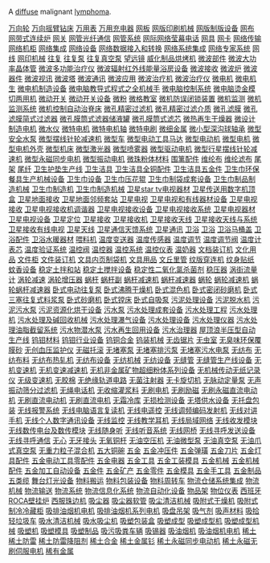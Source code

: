 A [[diffuse]] malignant [[lymphoma]].

{{med-stub}}
[http://www.13288888888.com/jixie023/001.htm 万向轮]
[http://www.13288888888.com/jixie023/002.htm 万向摇臂钻床]
[http://www.13288888888.com/jixie023/003.htm 万用表]
[http://www.13288888888.com/jixie023/004.htm 万用充电器]
[http://www.13288888888.com/jixie023/005.htm 网板]
[http://www.13288888888.com/jixie023/006.htm 网版印刷机械]
[http://www.13288888888.com/jixie023/007.htm 网版制版设备]
[http://www.13288888888.com/jixie023/008.htm 网布]
[http://www.13288888888.com/jixie023/009.htm 网带式连续炉]
[http://www.13288888888.com/jixie023/010.htm 网关]
[http://www.13288888888.com/jixie023/011.htm 网管光纤通信]
[http://www.13288888888.com/jixie023/012.htm 网管系统]
[http://www.13288888888.com/jixie023/013.htm 网际网络莹幕电话]
[http://www.13288888888.com/jixie023/014.htm 网具]
[http://www.13288888888.com/jixie023/015.htm 网卡]
[http://www.13288888888.com/jixie023/016.htm 网络传输]
[http://www.13288888888.com/jixie023/017.htm 网络机柜]
[http://www.13288888888.com/jixie023/018.htm 网络集成]
[http://www.13288888888.com/jixie023/019.htm 网络设备]
[http://www.13288888888.com/jixie023/020.htm 网络数据接入和转换]
[http://www.13288888888.com/jixie023/021.htm 网络系统集成]
[http://www.13288888888.com/jixie023/022.htm 网络专家系统]
[http://www.13288888888.com/jixie023/023.htm 网线]
[http://www.13288888888.com/jixie023/024.htm 网印机械]
[http://www.13288888888.com/jixie023/025.htm 往复]
[http://www.13288888888.com/jixie023/026.htm 往复泵]
[http://www.13288888888.com/jixie023/027.htm 往复真空泵]
[http://www.13288888888.com/jixie023/028.htm 望远镜]
[http://www.13288888888.com/jixie023/029.htm 威化制品烘烤机]
[http://www.13288888888.com/jixie023/030.htm 微波部件]
[http://www.13288888888.com/jixie023/031.htm 微波大功率晶体管]
[http://www.13288888888.com/jixie023/032.htm 微波多功能治疗仪]
[http://www.13288888888.com/jixie023/033.htm 微波辐射红外线能量浴房设备]
[http://www.13288888888.com/jixie023/034.htm 微波接收]
[http://www.13288888888.com/jixie023/035.htm 微波炉]
[http://www.13288888888.com/jixie023/036.htm 微波器件]
[http://www.13288888888.com/jixie023/037.htm 微波视讯]
[http://www.13288888888.com/jixie023/038.htm 微波塔]
[http://www.13288888888.com/jixie023/039.htm 微波通讯]
[http://www.13288888888.com/jixie023/040.htm 微波应用]
[http://www.13288888888.com/jixie023/041.htm 微波治疗机]
[http://www.13288888888.com/jixie023/042.htm 微波治疗仪]
[http://www.13288888888.com/jixie023/043.htm 微电机]
[http://www.13288888888.com/jixie023/044.htm 微电机生]
[http://www.13288888888.com/jixie023/045.htm 微电机制造设备]
[http://www.13288888888.com/jixie023/046.htm 微电脑教导式程式之全机械手]
[http://www.13288888888.com/jixie023/047.htm 微电脑控制系统]
[http://www.13288888888.com/jixie023/048.htm 微电脑烫金模切两用机]
[http://www.13288888888.com/jixie023/049.htm 微动开关]
[http://www.13288888888.com/jixie023/050.htm 微动开关设备]
[http://www.13288888888.com/jixie023/051.htm 微粉]
[http://www.13288888888.com/jixie023/052.htm 微格教室]
[http://www.13288888888.com/jixie023/053.htm 微机防误闭锁装置]
[http://www.13288888888.com/jixie023/054.htm 微机监测]
[http://www.13288888888.com/jixie023/055.htm 微机监测系统]
[http://www.13288888888.com/jixie023/056.htm 微机控制自动治脊床]
[http://www.13288888888.com/jixie023/057.htm 微孔精密过滤机]
[http://www.13288888888.com/jixie023/058.htm 微孔精密过滤介质]
[http://www.13288888888.com/jixie023/059.htm 微孔滤膜]
[http://www.13288888888.com/jixie023/060.htm 微孔滤膜简式过滤器]
[http://www.13288888888.com/jixie023/061.htm 微孔膜筒式滤器储液罐]
[http://www.13288888888.com/jixie023/062.htm 微孔膜筒式滤芯]
[http://www.13288888888.com/jixie023/063.htm 微热再生干燥器]
[http://www.13288888888.com/jixie023/064.htm 微设计制造电机]
[http://www.13288888888.com/jixie023/065.htm 微水仪]
[http://www.13288888888.com/jixie023/066.htm 微特电机]
[http://www.13288888888.com/jixie023/067.htm 微特电机轴]
[http://www.13288888888.com/jixie023/068.htm 微特电刷]
[http://www.13288888888.com/jixie023/069.htm 微细金属]
[http://www.13288888888.com/jixie023/070.htm 微小型深沟球轴承]
[http://www.13288888888.com/jixie023/071.htm 微型安全水泵]
[http://www.13288888888.com/jixie023/072.htm 微型摆线针轮减速机]
[http://www.13288888888.com/jixie023/073.htm 微型车]
[http://www.13288888888.com/jixie023/074.htm 微型电动工具马达]
[http://www.13288888888.com/jixie023/075.htm 微型电动机]
[http://www.13288888888.com/jixie023/076.htm 微型电机]
[http://www.13288888888.com/jixie023/077.htm 微型电机外壳]
[http://www.13288888888.com/jixie023/078.htm 微型机床]
[http://www.13288888888.com/jixie023/079.htm 微型激光器]
[http://www.13288888888.com/jixie023/080.htm 微型喷雾器]
[http://www.13288888888.com/jixie023/081.htm 微型驱动电机]
[http://www.13288888888.com/jixie023/082.htm 微型行星摆线针轮减速机]
[http://www.13288888888.com/jixie023/083.htm 微型永磁同步电机]
[http://www.13288888888.com/jixie023/084.htm 微型振动电机]
[http://www.13288888888.com/jixie023/085.htm 微珠粉体材料]
[http://www.13288888888.com/jixie023/086.htm 围篱配件]
[http://www.13288888888.com/jixie023/087.htm 维纶布]
[http://www.13288888888.com/jixie023/088.htm 维纶滤布]
[http://www.13288888888.com/jixie023/089.htm 尾架]
[http://www.13288888888.com/jixie023/090.htm 尾纤]
[http://www.13288888888.com/jixie023/091.htm 卫生护垫生产线]
[http://www.13288888888.com/jixie023/092.htm 卫生洁具]
[http://www.13288888888.com/jixie023/093.htm 卫生洁具全铜配件]
[http://www.13288888888.com/jixie023/094.htm 卫生洁具五金件]
[http://www.13288888888.com/jixie023/095.htm 卫生巾环保餐具生产机械设备]
[http://www.13288888888.com/jixie023/096.htm 卫生巾设备]
[http://www.13288888888.com/jixie023/097.htm 卫生巾压花辊]
[http://www.13288888888.com/jixie023/098.htm 卫生巾制袋成套设备]
[http://www.13288888888.com/jixie023/099.htm 卫生巾制品制造机械]
[http://www.13288888888.com/jixie023/100.htm 卫生巾制造机]
[http://www.13288888888.com/jixie023/101.htm 卫生巾制造机械]
[http://www.13288888888.com/jixie023/102.htm 卫星star tv电视器材]
[http://www.13288888888.com/jixie023/103.htm 卫星传送用数字机顶盒]
[http://www.13288888888.com/jixie023/104.htm 卫星地面接收]
[http://www.13288888888.com/jixie023/105.htm 卫星地面邻频套站]
[http://www.13288888888.com/jixie023/106.htm 卫星电视]
[http://www.13288888888.com/jixie023/107.htm 卫星电视和有线器材设备]
[http://www.13288888888.com/jixie023/108.htm 卫星电视接收]
[http://www.13288888888.com/jixie023/109.htm 卫星电视接收机调谐器]
[http://www.13288888888.com/jixie023/110.htm 卫星电视接收设备]
[http://www.13288888888.com/jixie023/111.htm 卫星电视接收系统]
[http://www.13288888888.com/jixie023/112.htm 卫星电视器材]
[http://www.13288888888.com/jixie023/113.htm 卫星电视设备]
[http://www.13288888888.com/jixie023/114.htm 卫星定位]
[http://www.13288888888.com/jixie023/115.htm 卫星接收]
[http://www.13288888888.com/jixie023/116.htm 卫星接收机]
[http://www.13288888888.com/jixie023/117.htm 卫星接收天线]
[http://www.13288888888.com/jixie023/118.htm 卫星接收天线与系统]
[http://www.13288888888.com/jixie023/119.htm 卫星接收有线电视]
[http://www.13288888888.com/jixie023/120.htm 卫星天线]
[http://www.13288888888.com/jixie023/121.htm 卫星通信天馈系统]
[http://www.13288888888.com/jixie023/122.htm 卫星通讯]
[http://www.13288888888.com/jixie023/123.htm 卫浴]
[http://www.13288888888.com/jixie023/124.htm 卫浴]
[http://www.13288888888.com/jixie023/125.htm 卫浴马桶盖]
[http://www.13288888888.com/jixie023/126.htm 卫浴配件]
[http://www.13288888888.com/jixie023/127.htm 卫浴水暖器材]
[http://www.13288888888.com/jixie023/128.htm 喂料机]
[http://www.13288888888.com/jixie023/129.htm 温度变送器]
[http://www.13288888888.com/jixie023/130.htm 温度传感器]
[http://www.13288888888.com/jixie023/131.htm 温度调节]
[http://www.13288888888.com/jixie023/132.htm 温度调节阀]
[http://www.13288888888.com/jixie023/133.htm 温度计表芯]
[http://www.13288888888.com/jixie023/134.htm 温度验证系统]
[http://www.13288888888.com/jixie023/135.htm 温控阀]
[http://www.13288888888.com/jixie023/136.htm 温控器]
[http://www.13288888888.com/jixie023/137.htm 温控系统]
[http://www.13288888888.com/jixie023/138.htm 温控仪表]
[http://www.13288888888.com/jixie023/139.htm 温奶器]
[http://www.13288888888.com/jixie023/140.htm 文档装订机]
[http://www.13288888888.com/jixie023/141.htm 文化用品]
[http://www.13288888888.com/jixie023/142.htm 文件柜]
[http://www.13288888888.com/jixie023/143.htm 文件装订机]
[http://www.13288888888.com/jixie023/144.htm 文具内页制袋机]
[http://www.13288888888.com/jixie023/145.htm 文具用品]
[http://www.13288888888.com/jixie023/146.htm 文丘里管]
[http://www.13288888888.com/jixie023/147.htm 纹版穿连机]
[http://www.13288888888.com/jixie023/148.htm 纹身贴纸]
[http://www.13288888888.com/jixie023/149.htm 蚊香设备]
[http://www.13288888888.com/jixie023/150.htm 稳定土拌和站]
[http://www.13288888888.com/jixie023/151.htm 稳定土搅拌设备]
[http://www.13288888888.com/jixie023/152.htm 稳定性二氧化氯杀菌剂]
[http://www.13288888888.com/jixie023/153.htm 稳压器]
[http://www.13288888888.com/jixie023/154.htm 涡街流量计]
[http://www.13288888888.com/jixie023/155.htm 涡轮减速]
[http://www.13288888888.com/jixie023/156.htm 涡轮增压器]
[http://www.13288888888.com/jixie023/157.htm 蜗杆]
[http://www.13288888888.com/jixie023/158.htm 蜗杆副]
[http://www.13288888888.com/jixie023/159.htm 蜗杆减速机]
[http://www.13288888888.com/jixie023/160.htm 蜗杆减速器]
[http://www.13288888888.com/jixie023/161.htm 蜗轮]
[http://www.13288888888.com/jixie023/162.htm 蜗轮减速机]
[http://www.13288888888.com/jixie023/163.htm 蜗轮蜗杆减速器]
[http://www.13288888888.com/jixie023/164.htm 卧式电动往复泵]
[http://www.13288888888.com/jixie023/165.htm 卧式沸腾干燥机]
[http://www.13288888888.com/jixie023/166.htm 卧式混色机]
[http://www.13288888888.com/jixie023/167.htm 卧式密闭砂磨机]
[http://www.13288888888.com/jixie023/168.htm 卧式三塞往复式料浆泵]
[http://www.13288888888.com/jixie023/169.htm 卧式砂磨机]
[http://www.13288888888.com/jixie023/170.htm 卧式镗床]
[http://www.13288888888.com/jixie023/171.htm 卧式自吸泵]
[http://www.13288888888.com/jixie023/172.htm 污泥处理设备]
[http://www.13288888888.com/jixie023/173.htm 污泥脱水机]
[http://www.13288888888.com/jixie023/174.htm 污泥污水泵]
[http://www.13288888888.com/jixie023/175.htm 污泥资源化烘干设备]
[http://www.13288888888.com/jixie023/176.htm 污水泵]
[http://www.13288888888.com/jixie023/177.htm 污水处理成套设备]
[http://www.13288888888.com/jixie023/178.htm 污水处理工程]
[http://www.13288888888.com/jixie023/179.htm 污水处理机]
[http://www.13288888888.com/jixie023/180.htm 污水处理及碱回收机械]
[http://www.13288888888.com/jixie023/181.htm 污水处理瀑气设备]
[http://www.13288888888.com/jixie023/182.htm 污水处理设备]
[http://www.13288888888.com/jixie023/183.htm 污水处理仪器]
[http://www.13288888888.com/jixie023/184.htm 污水处理油脂截留系统]
[http://www.13288888888.com/jixie023/185.htm 污水物潜水泵]
[http://www.13288888888.com/jixie023/186.htm 污水再生回用设备]
[http://www.13288888888.com/jixie023/187.htm 污水治理器]
[http://www.13288888888.com/jixie023/188.htm 屋顶浪半压型自动生产线]
[http://www.13288888888.com/jixie023/189.htm 钨钼材料]
[http://www.13288888888.com/jixie023/190.htm 钨钼行业设备]
[http://www.13288888888.com/jixie023/191.htm 钨铜合金]
[http://www.13288888888.com/jixie023/192.htm 钨装机械]
[http://www.13288888888.com/jixie023/193.htm 无齿锯片]
[http://www.13288888888.com/jixie023/194.htm 无虫室]
[http://www.13288888888.com/jixie023/195.htm 无臭味环保覆膜砂]
[http://www.13288888888.com/jixie023/196.htm 无创血压监护仪]
[http://www.13288888888.com/jixie023/197.htm 无磁托滚]
[http://www.13288888888.com/jixie023/198.htm 无堵塞泵]
[http://www.13288888888.com/jixie023/199.htm 无堵塞排污泵]
[http://www.13288888888.com/jixie023/200.htm 无堵塞污水电泵]
[http://www.13288888888.com/jixie023/201.htm 无纺布]
[http://www.13288888888.com/jixie023/202.htm 无纺布料]
[http://www.13288888888.com/jixie023/203.htm 无纺布热轧机]
[http://www.13288888888.com/jixie023/204.htm 无纺布设备]
[http://www.13288888888.com/jixie023/205.htm 无纺机械]
[http://www.13288888888.com/jixie023/206.htm 无纺设备]
[http://www.13288888888.com/jixie023/207.htm 无缝管]
[http://www.13288888888.com/jixie023/208.htm 无缝管生产线设备]
[http://www.13288888888.com/jixie023/209.htm 无机变速机]
[http://www.13288888888.com/jixie023/210.htm 无机变速减速机]
[http://www.13288888888.com/jixie023/211.htm 无机非金属矿物超细粉体系列设备]
[http://www.13288888888.com/jixie023/212.htm 无机械传动无纸记录仪]
[http://www.13288888888.com/jixie023/213.htm 无级变速机]
[http://www.13288888888.com/jixie023/214.htm 无胶棉]
[http://www.13288888888.com/jixie023/215.htm 无绝缘轨道电路]
[http://www.13288888888.com/jixie023/216.htm 无菌注射器]
[http://www.13288888888.com/jixie023/217.htm 无卡旋切机]
[http://www.13288888888.com/jixie023/218.htm 无脉动定量泵]
[http://www.13288888888.com/jixie023/219.htm 无声振动筛分过滤机]
[http://www.13288888888.com/jixie023/220.htm 无绳电话机]
[http://www.13288888888.com/jixie023/221.htm 无收缩灌浆料]
[http://www.13288888888.com/jixie023/222.htm 无刷电机]
[http://www.13288888888.com/jixie023/223.htm 无刷励磁]
[http://www.13288888888.com/jixie023/224.htm 无刷永磁直流电动机]
[http://www.13288888888.com/jixie023/225.htm 无刷直流电动机]
[http://www.13288888888.com/jixie023/226.htm 无刷直流电机]
[http://www.13288888888.com/jixie023/227.htm 无霜冷库]
[http://www.13288888888.com/jixie023/228.htm 无损检测设备]
[http://www.13288888888.com/jixie023/229.htm 无塔供水设备]
[http://www.13288888888.com/jixie023/230.htm 无托盘包装]
[http://www.13288888888.com/jixie023/231.htm 无线报警系统]
[http://www.13288888888.com/jixie023/232.htm 无线电脑语言复读机]
[http://www.13288888888.com/jixie023/233.htm 无线电遥控]
[http://www.13288888888.com/jixie023/234.htm 无线调频编码发射机]
[http://www.13288888888.com/jixie023/235.htm 无线对讲手机]
[http://www.13288888888.com/jixie023/236.htm 无线个人数字通讯设备]
[http://www.13288888888.com/jixie023/237.htm 无线监控]
[http://www.13288888888.com/jixie023/238.htm 无线教学耳机]
[http://www.13288888888.com/jixie023/239.htm 无线局域网络]
[http://www.13288888888.com/jixie023/240.htm 无线收发模块]
[http://www.13288888888.com/jixie023/241.htm 无线数传电台及数传模块]
[http://www.13288888888.com/jixie023/242.htm 无线随身听]
[http://www.13288888888.com/jixie023/243.htm 无线听音系统]
[http://www.13288888888.com/jixie023/244.htm 无线网桥]
[http://www.13288888888.com/jixie023/245.htm 无线寻呼发送设备]
[http://www.13288888888.com/jixie023/246.htm 无线寻呼通信]
[http://www.13288888888.com/jixie023/247.htm 无心]
[http://www.13288888888.com/jixie023/248.htm 无牙接头]
[http://www.13288888888.com/jixie023/249.htm 无氧铜杆]
[http://www.13288888888.com/jixie023/250.htm 无油空压机]
[http://www.13288888888.com/jixie023/251.htm 无油微型泵]
[http://www.13288888888.com/jixie023/252.htm 无油真空泵]
[http://www.13288888888.com/jixie023/253.htm 无油爪式真空泵]
[http://www.13288888888.com/jixie023/254.htm 无重力粒子混合机]
[http://www.13288888888.com/jixie023/255.htm 五大铜碗]
[http://www.13288888888.com/jixie023/256.htm 五金]
[http://www.13288888888.com/jixie023/257.htm 五金冲压件]
[http://www.13288888888.com/jixie023/258.htm 五金弹璜]
[http://www.13288888888.com/jixie023/259.htm 五金刀片]
[http://www.13288888888.com/jixie023/260.htm 五金灯具配件]
[http://www.13288888888.com/jixie023/261.htm 五金电动工具零配件]
[http://www.13288888888.com/jixie023/262.htm 五金电器]
[http://www.13288888888.com/jixie023/263.htm 五金工具]
[http://www.13288888888.com/jixie023/264.htm 五金工装模具]
[http://www.13288888888.com/jixie023/265.htm 五金机械]
[http://www.13288888888.com/jixie023/266.htm 五金机械配件]
[http://www.13288888888.com/jixie023/267.htm 五金加工自动设备]
[http://www.13288888888.com/jixie023/268.htm 五金件]
[http://www.13288888888.com/jixie023/269.htm 五金矿产]
[http://www.13288888888.com/jixie023/270.htm 五金零件]
[http://www.13288888888.com/jixie023/271.htm 五金模具]
[http://www.13288888888.com/jixie023/272.htm 五金手工具]
[http://www.13288888888.com/jixie023/273.htm 五金制品]
[http://www.13288888888.com/jixie023/274.htm 五类缆]
[http://www.13288888888.com/jixie023/275.htm 舞台灯光设备]
[http://www.13288888888.com/jixie023/276.htm 物料搬运]
[http://www.13288888888.com/jixie023/277.htm 物料包装设备]
[http://www.13288888888.com/jixie023/278.htm 物料周转车]
[http://www.13288888888.com/jixie023/279.htm 物流仓储系统集成]
[http://www.13288888888.com/jixie023/280.htm 物流机械]
[http://www.13288888888.com/jixie023/281.htm 物流输送]
[http://www.13288888888.com/jixie023/282.htm 物流系统]
[http://www.13288888888.com/jixie023/283.htm 物流信息化系统]
[http://www.13288888888.com/jixie023/284.htm 物流自动化设备]
[http://www.13288888888.com/jixie023/285.htm 物品架]
[http://www.13288888888.com/jixie023/286.htm 物位仪表]
[http://www.13288888888.com/jixie023/287.htm 西班牙ROCA壁挂炉]
[http://www.13288888888.com/jixie023/288.htm 西服珠边机]
[http://www.13288888888.com/jixie023/289.htm 吸尘器]
[http://www.13288888888.com/jixie023/290.htm 吸尘器软管]
[http://www.13288888888.com/jixie023/291.htm 吸尘清洁机械]
[http://www.13288888888.com/jixie023/292.htm 吸附式干燥机]
[http://www.13288888888.com/jixie023/293.htm 吸附式制冷冷藏柜]
[http://www.13288888888.com/jixie023/294.htm 吸排油烟机电机]
[http://www.13288888888.com/jixie023/295.htm 吸排油烟机系列电机]
[http://www.13288888888.com/jixie023/296.htm 吸盘吊架]
[http://www.13288888888.com/jixie023/297.htm 吸气剂]
[http://www.13288888888.com/jixie023/298.htm 吸声材料]
[http://www.13288888888.com/jixie023/299.htm 吸拾轻垃圾车]
[http://www.13288888888.com/jixie023/300.htm 吸水清洁机械]
[http://www.13288888888.com/jixie023/301.htm 吸水吸尘机]
[http://www.13288888888.com/jixie023/302.htm 吸塑包装盒]
[http://www.13288888888.com/jixie023/303.htm 吸塑成型]
[http://www.13288888888.com/jixie023/304.htm 吸塑成型机]
[http://www.13288888888.com/jixie023/305.htm 吸塑成型机械]
[http://www.13288888888.com/jixie023/306.htm 吸塑机]
[http://www.13288888888.com/jixie023/307.htm 吸塑模具]
[http://www.13288888888.com/jixie023/308.htm 吸塑制品]
[http://www.13288888888.com/jixie023/309.htm 吸污吸粪车辆]
[http://www.13288888888.com/jixie023/310.htm 吸锡器]
[http://www.13288888888.com/jixie023/311.htm 吸油烟机]
[http://www.13288888888.com/jixie023/312.htm 吸油烟机电机]
[http://www.13288888888.com/jixie023/313.htm 稀土]
[http://www.13288888888.com/jixie023/314.htm 稀土防雷]
[http://www.13288888888.com/jixie023/315.htm 稀土防雷降阻剂]
[http://www.13288888888.com/jixie023/316.htm 稀土合金]
[http://www.13288888888.com/jixie023/317.htm 稀土金属钐]
[http://www.13288888888.com/jixie023/318.htm 稀土永磁同步电动机]
[http://www.13288888888.com/jixie023/319.htm 稀土永磁无刷伺服电机]
[http://www.13288888888.com/jixie023/320.htm 稀有金属]